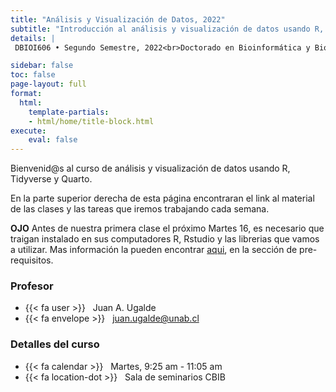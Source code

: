 ```yaml
---
title: "Análisis y Visualización de Datos, 2022"
subtitle: "Introducción al análisis y visualización de datos usando R, Tidyverse y Quarto"
details: |
 DBIOI606 • Segundo Semestre, 2022<br>Doctorado en Bioinformática y Biología Integrativa<br>CBIB, Universidad Andres Bello

sidebar: false
toc: false
page-layout: full
format:
  html:
    template-partials:
    - html/home/title-block.html
execute:
    eval: false
---
```


Bienvenid\@s al curso de análisis y visualización de datos usando R, Tidyverse y Quarto.

En la parte superior derecha de esta página encontraran el link al material de las clases y las tareas que iremos trabajando cada semana.

**OJO** Antes de nuestra primera clase el próximo Martes 16, es necesario que traigan instalado en sus computadores R, Rstudio y las librerias que vamos a utilizar. Mas información la pueden encontrar [aqui](clases/index.qmd), en la sección de pre-requisitos.

### Profesor

-   {{< fa user >}}   Juan A. Ugalde
-   {{< fa envelope >}}   <a href="mailto:juan.ugalde@unab.cl">juan.ugalde\@unab.cl</a>

### Detalles del curso

-   {{< fa calendar >}}   Martes, 9:25 am - 11:05 am
-   {{< fa location-dot >}}   Sala de seminarios CBIB
